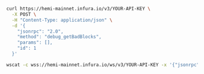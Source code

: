 
<Tabs>
<TabItem value="curl" label="curl">

```bash
curl https://hemi-mainnet.infura.io/v3/YOUR-API-KEY \
  -X POST \
  -H "Content-Type: application/json" \
  -d '{
    "jsonrpc": "2.0",
    "method": "debug_getBadBlocks",
    "params": [],
    "id": 1
  }'
```

</TabItem>
<TabItem value="WSS" label="WSS">

```bash
wscat -c wss://hemi-mainnet.infura.io/ws/v3/YOUR-API-KEY -x '{"jsonrpc": "2.0", "method": "debug_getBadBlocks", "params": [], "id": 1}'
```

</TabItem>
</Tabs>
